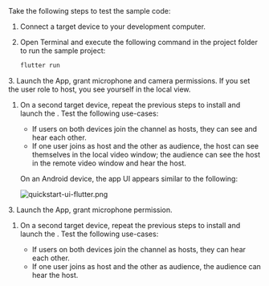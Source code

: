 <PlatformWrapper platform = "flutter">
Take the following steps to test the sample code:

1. Connect a target device to your development computer.

1. Open Terminal and execute the following command in the project folder to run the sample project:

    ```bash
    flutter run
    ```
<ProductWrapper notAllowed="voice-calling">
3. Launch the App, grant microphone and camera permissions. If you set the user role to host, you see yourself in the local view.

1. On a second target device, repeat the previous steps to install and launch the <Vpl k="CLIENT"/>. Test the following use-cases:

    * If users on both devices join the channel as hosts, they can see and hear each other.
    * If one user joins as host and the other as audience, the host can see themselves in the local video window; the audience can see the host in the remote video window and hear the host.

    On an Android device, the app UI appears similar to the following:

    ![quickstart-ui-flutter.png](/images/video-sdk/quickstart-ui-flutter.png)
</ProductWrapper>
<ProductWrapper product="voice-calling">
3. Launch the App, grant microphone permission.

1. On a second target device, repeat the previous steps to install and launch the <Vpl k="CLIENT"/>. Test the following use-cases:

    * If users on both devices join the channel as hosts, they can hear each other.
    * If one user joins as host and the other as audience, the audience can hear the host.

</ProductWrapper>
</PlatformWrapper>